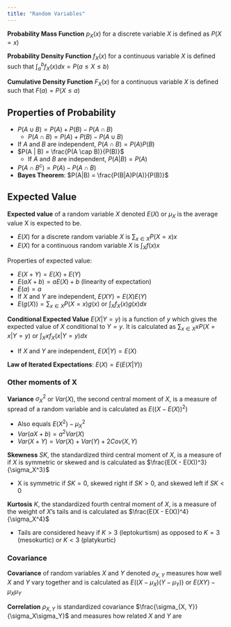 ```yaml
---
title: "Random Variables"
---
```


**Probability Mass Function** $p_X(x)$ for a discrete variable $X$ is defined as $P(X = x)$

**Probability Density Function** $f_X(x)$ for a continuous variable $X$ is defined such that $\int_a^b f_X(x)dx = P(a \le X \le b)$

**Cumulative Density Function** $F_X(x)$ for a continuous variable $X$ is defined such that $F(a) = P(X \le a)$

## Properties of Probability

- $P(A \cup B) = P(A) + P(B) - P(A \cap B)$
  - $P(A \cap B) = P(A) + P(B) - P(A \cup B)$
- If $A$ and $B$ are independent, $P(A \cap B) = P(A)P(B)$
- $P(A | B) = \frac{P(A \cap B)}{P(B)}$
  - If $A$ and $B$ are independent, $P(A | B) = P(A)$
- $P(A \cap B^c) = P(A) - P(A \cap B)$
- **Bayes Theorem**: $P(A|B) = \frac{P(B|A)P(A)}{P(B)}$

## Expected Value

**Expected value** of a random variable $X$ denoted $E(X)$ or $\mu_X$ is the average value X is expected to be.

- $E(X)$ for a discrete random variable $X$ is $\sum_{x \in X} P(X = x)x$
- $E(X)$ for a continuous random variable $X$ is $\int_Xf(x)x$

Properties of expected value:

- $E(X + Y) = E(X) + E(Y)$
- $E(aX + b) = aE(X) + b$ (linearity of expectation)
- $E(a) = a$
- If $X$ and $Y$ are independent, $E(XY) = E(X)E(Y)$
- $E(g(X)) = \sum_{x \in X} P(X = x)g(x)$ or $\int_{X} f_X(x)g(x)dx$

**Conditional Expected Value** $E(X | Y = y)$ is a function of $y$ which gives the expected value of $X$ conditional to $Y = y$. It is calculated as $\sum_{x \in X}xP(X = x | Y = y)$ or $\int_X xf_X(x | Y = y) dx$

- If $X$ and $Y$ are independent, $E(X | Y) = E(X)$

**Law of Iterated Expectations**: $E(X) = E(E(X | Y))$

### Other moments of X

**Variance** $\sigma^2_X$ or $Var(X)$, the second central moment of $X$, is a measure of spread of a random variable and is calculated as $E((X - E(X))^2)$

- Also equals $E(X^2) - \mu_X^2$
- $Var(aX + b) = a^2Var(X)$
- $Var(X + Y) = Var(X) + Var(Y) + 2Cov(X, Y)$

**Skewness** $SK$, the standardized third central moment of $X$, is a measure of if $X$ is symmetric or skewed and is calculated as $\frac{E(X - E(X))^3}{\sigma_X^3}$

- X is symmetric if $SK = 0$, skewed right if $SK > 0$, and skewed left if $SK < 0$

**Kurtosis** $K$, the standardized fourth central moment of $X$, is a measure of the weight of $X$'s tails and is calculated as $\frac{E(X - E(X))^4}{\sigma_X^4}$

- Tails are considered heavy if $K > 3$ (leptokurtism) as opposed to $K = 3$ (mesokurtic) or $K < 3$ (platykurtic)

### Covariance

**Covariance** of random variables $X$ and $Y$ denoted $\sigma_{X, Y}$ measures how well $X$ and $Y$ vary together and is calculated as $E((X - \mu_X)(Y - \mu_Y))$ or $E(XY) - \mu_X\mu_Y$

**Correlation** $\rho_{X, Y}$ is standardized covariance $\frac{\sigma_{X, Y}}{\sigma_X\sigma_Y}$ and measures how related $X$ and $Y$ are
